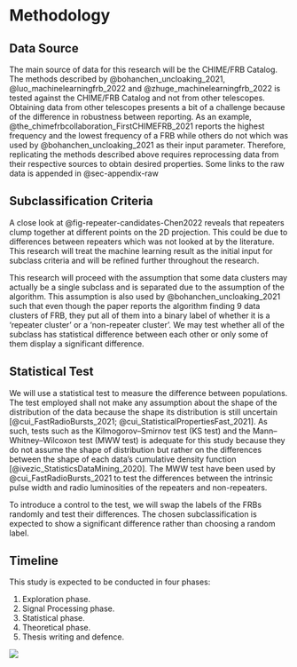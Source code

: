 # Methodology

## Data Source

The main source of data for this research will be the CHIME/FRB Catalog.
The methods described by @bohanchen_uncloaking_2021, @luo_machinelearningfrb_2022 and @zhuge_machinelearningfrb_2022 is tested against the CHIME/FRB Catalog and not from other telescopes.
Obtaining data from other telescopes presents a bit of a challenge because of the difference in robustness between reporting.
As an example, @the_chimefrbcollaboration_FirstCHIMEFRB_2021 reports the highest frequency and the lowest frequency of a FRB while others do not which was used by @bohanchen_uncloaking_2021 as their input parameter.
Therefore, replicating the methods described above requires reprocessing data from their respective sources to obtain desired properties.
Some links to the raw data is appended in @sec-appendix-raw

## Subclassification Criteria

A close look at @fig-repeater-candidates-Chen2022 reveals that repeaters clump together at different points on the 2D projection.
This could be due to differences between repeaters which was not looked at by the literature.
This research will treat the machine learning result as the initial input for subclass criteria and will be refined further throughout the research.

This research will proceed with the assumption that some data clusters may actually be a single subclass and is separated due to the assumption of the algorithm.
This assumption is also used by @bohanchen_uncloaking_2021 such that even though the paper reports the algorithm finding 9 data clusters of FRB, they put all of them into a binary label of whether it is a 'repeater cluster' or a 'non-repeater cluster'.
We may test whether all of the subclass has statistical difference between each other or only some of them display a significant difference.

## Statistical Test

We will use a statistical test to measure the difference between populations.
The test employed shall not make any assumption about the shape of the distribution of the data because the shape its distribution is still uncertain [@cui_FastRadioBursts_2021; @cui_StatisticalPropertiesFast_2021].
As such, tests such as the Kilmogorov--Smirnov test (KS test) and the Mann--Whitney--Wilcoxon test (MWW test) is adequate for this study because they do not assume the shape of distribution but rather on the differences between the shape of each data's cumulative density function [@ivezic_StatisticsDataMining_2020].
The MWW test have been used by @cui_FastRadioBursts_2021 to test the differences between the intrinsic pulse width and radio luminosities of the repeaters and non-repeaters.

<!-- TODO There must be a name to this resampling(?) method? 👇 -->

To introduce a control to the test, we will swap the labels of the FRBs randomly and test their differences.
The chosen subclassification is expected to show a significant difference rather than choosing a random label.

## Timeline

<!-- TODO Expand on timeline -->
This study is expected to be conducted in four phases:

1.	Exploration phase. 
2.	Signal Processing phase. 
3.	Statistical phase.
4.  Theoretical phase.
5.	Thesis writing and defence.

<!-- TODO New Gantt chart -->
:::{.figure}

![](_assets/gantt-chart.png)

:::
